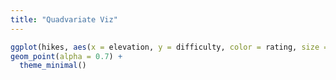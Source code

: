 ```yaml
---
title: "Quadvariate Viz"
---
```


```r
ggplot(hikes, aes(x = elevation, y = difficulty, color = rating, size = ascent)) +
geom_point(alpha = 0.7) +
  theme_minimal()
```

